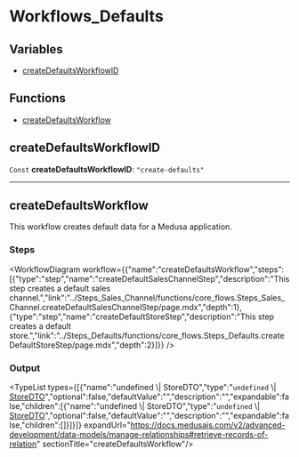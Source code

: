 
# Workflows\_Defaults

## Variables

- [createDefaultsWorkflowID](../../modules/core_flows/page.mdx#createdefaultsworkflowid)

## Functions

- [createDefaultsWorkflow](../../modules/core_flows/page.mdx#createdefaultsworkflow)

## createDefaultsWorkflowID

 `Const` **createDefaultsWorkflowID**: `"create-defaults"`

___

## createDefaultsWorkflow

This workflow creates default data for a Medusa application.

### Steps

<WorkflowDiagram workflow={{"name":"createDefaultsWorkflow","steps":[{"type":"step","name":"createDefaultSalesChannelStep","description":"This step creates a default sales channel.","link":"../Steps_Sales_Channel/functions/core_flows.Steps_Sales_Channel.createDefaultSalesChannelStep/page.mdx","depth":1},{"type":"step","name":"createDefaultStoreStep","description":"This step creates a default store.","link":"../Steps_Defaults/functions/core_flows.Steps_Defaults.createDefaultStoreStep/page.mdx","depth":2}]}} />

### Output

<TypeList types={[{"name":"undefined \\| StoreDTO","type":"`undefined` \\| [StoreDTO](../../store/interfaces/store.StoreDTO/page.mdx)","optional":false,"defaultValue":"","description":"","expandable":false,"children":[{"name":"undefined \\| StoreDTO","type":"`undefined` \\| [StoreDTO](../../store/interfaces/store.StoreDTO/page.mdx)","optional":false,"defaultValue":"","description":"","expandable":false,"children":[]}]}]} expandUrl="https://docs.medusajs.com/v2/advanced-development/data-models/manage-relationships#retrieve-records-of-relation" sectionTitle="createDefaultsWorkflow"/>
